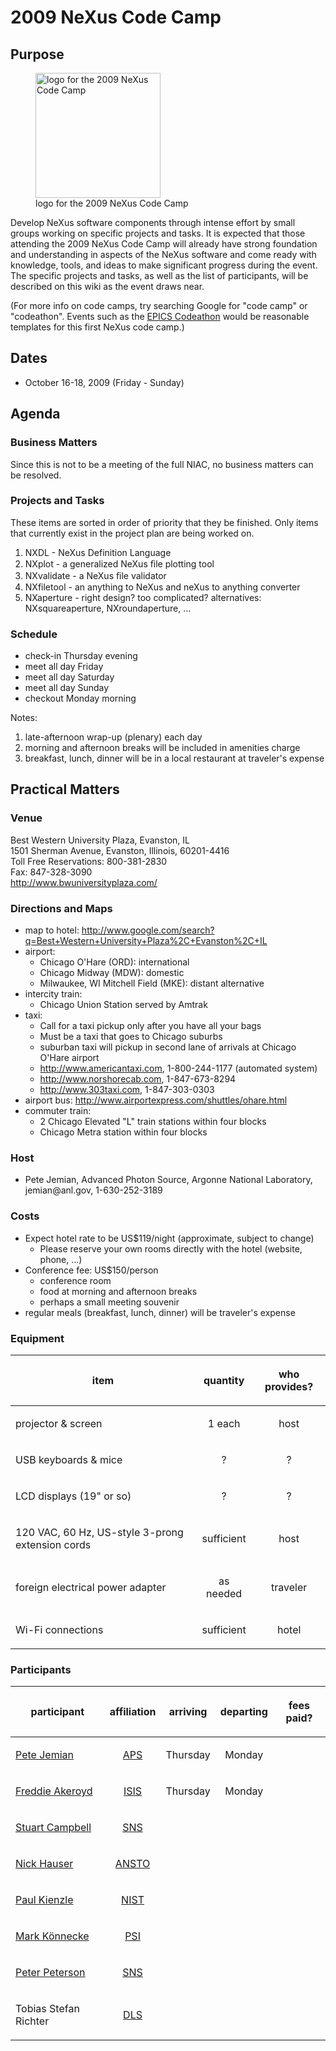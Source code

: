 = 2009 NeXus Code Camp =

== Purpose ==

[[Image:NeXusCodeCamp2009-logo.png|200px|thumb|left|logo for the 2009 NeXus Code Camp]]

Develop NeXus software components through intense effort by small groups working on specific projects and tasks.  It is expected that those attending the 2009 NeXus Code Camp will already have strong foundation and understanding in aspects of the NeXus software and come ready with knowledge, tools, and ideas to make significant progress during the event.  The specific projects and tasks, as well as the list of participants, will be described on this wiki as the event draws near.

(For more info on code camps, try searching Google for "code camp" or "codeathon".  Events such as the [http://www.aps.anl.gov/epics/meetings/codeathon.php EPICS Codeathon] would be reasonable templates for this first NeXus code camp.)

== Dates ==

* October 16-18, 2009 (Friday - Sunday)

== Agenda ==

=== Business Matters ===

Since this is not to be a meeting of the full NIAC, no business matters can be resolved.

=== Projects and Tasks ===

These items are sorted in order of priority that they be finished. Only items that currently exist in the project plan are being worked on.

# NXDL - NeXus Definition Language
# NXplot - a generalized NeXus ﬁle plotting tool
# NXvalidate - a NeXus ﬁle validator
# NXfiletool - an anything to NeXus and neXus to anything converter
# NXaperture - right design? too complicated? alternatives: NXsquareaperture, NXroundaperture, ...

=== Schedule ===

* check-in Thursday evening
* meet all day Friday
* meet all day Saturday
* meet all day Sunday
* checkout Monday morning

Notes:
# late-afternoon wrap-up (plenary) each day
# morning and afternoon breaks will be included in amenities charge
# breakfast, lunch, dinner will be in a local restaurant at traveler's expense

== Practical Matters ==
=== Venue ===

Best Western University Plaza, Evanston, IL
<br> 1501 Sherman Avenue, Evanston, Illinois, 60201-4416
<br> Toll Free Reservations: 800-381-2830 
<br> Fax: 847-328-3090
<br> http://www.bwuniversityplaza.com/

=== Directions and Maps ===

* map to hotel: http://www.google.com/search?q=Best+Western+University+Plaza%2C+Evanston%2C+IL
* airport:
** Chicago O'Hare (ORD): international
** Chicago Midway (MDW): domestic
** Milwaukee, WI Mitchell Field (MKE): distant alternative
* intercity train:
** Chicago Union Station served by Amtrak
* taxi: 
** Call for a taxi pickup only after you have all your bags
** Must be a taxi that goes to Chicago suburbs
** suburban taxi will pickup in second lane of arrivals at Chicago O'Hare airport
** http://www.americantaxi.com, 1-800-244-1177 (automated system)
** http://www.norshorecab.com, 1-847-673-8294
** http://www.303taxi.com, 1-847-303-0303
* airport bus: http://www.airportexpress.com/shuttles/ohare.html
* commuter train: 
** 2 Chicago Elevated "L" train stations within four blocks
** Chicago Metra station within four blocks

=== Host ===

* Pete Jemian, Advanced Photon Source, Argonne National Laboratory, jemian@anl.gov, 1-630-252-3189

=== Costs ===

*Expect hotel rate to be US$119/night (approximate, subject to change)
** Please reserve your own rooms directly with the hotel (website, phone, ...)
*Conference fee: US$150/person
** conference room
** food at morning and afternoon breaks
** perhaps a small meeting souvenir
* regular meals (breakfast, lunch, dinner) will be traveler's expense

=== Equipment ===

{| border="1"
|-
! item || quantity || who provides?
|-
| projector & screen
| align="center" | 1 each
| align="center" | host
|-
| USB keyboards & mice 
| align="center" | ?
| align="center" | ?
|-
| LCD displays (19" or so)
| align="center" | ?
| align="center" | ?
|-
| 120 VAC, 60 Hz, US-style 3-prong extension cords
| align="center" | sufficient
| align="center" | host
|-
| foreign electrical power adapter
| align="center" | as needed
| align="center" | traveler
|-
| Wi-Fi connections
| align="center" | sufficient
| align="center" | hotel
|}

=== Participants ===

{| border="1"
|-
! participant || affiliation || arriving || departing || fees paid?
|-
| [[User:Pete Jemian|Pete Jemian]]
| align="center" | [http://www.aps.anl.gov APS]
| align="center" | Thursday
| align="center" | Monday
| align="center" | &nbsp;
|- 
| [[User:Freddie Akeroyd|Freddie Akeroyd]]
| align="center" | [http://www.isis.rl.ac.uk/ ISIS]
| align="center" | Thursday
| align="center" | Monday
| align="center" | &nbsp;
|- 
| [[User:Stuart Campbell|Stuart Campbell]]
| align="center" | [http://www.sns.gov SNS]
| align="center" | &nbsp;
| align="center" | &nbsp;
| align="center" | &nbsp;
|- 
| [[User:nick|Nick Hauser]]
| align="center" | [http://www.ansto.gov.au/ ANSTO]
| align="center" | &nbsp;
| align="center" | &nbsp;
| align="center" | &nbsp;
|- 
| [[User:Paul Kienzle|Paul Kienzle]]
| align="center" | [http://www.nist.gov NIST]
| align="center" | &nbsp;
| align="center" | &nbsp;
| align="center" | &nbsp;
|- 
| [[User:Mark Koennecke|Mark Könnecke]]
| align="center" | [http://www.psi.ch PSI]
| align="center" | &nbsp;
| align="center" | &nbsp;
| align="center" | &nbsp;
|- 
| [[User:Peter Peterson|Peter Peterson]]
| align="center" | [http://www.sns.gov SNS]
| align="center" | &nbsp;
| align="center" | &nbsp;
| align="center" | &nbsp;
|- 
| Tobias Stefan Richter
| align="center" | [http://www.diamond.ac.uk DLS]
| align="center" | &nbsp;
| align="center" | &nbsp;
| align="center" | &nbsp;
|}